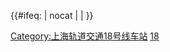 {{鐵道路線 | lua = 1 | 铁道系统 = 上海地铁
| 模板名稱 = 上海轨道交通18号线
| 名稱 = [[上海地铁|上海轨道交通]][[上海轨道交通18号线|18号线]]
| 代表色 = {{上海地铁颜色|18|yes}}
| 背景顏色 = white
| 車站列表 = 
blstart=center ~ 长江南路 ~ 殷高路 ~ 上海财经大学 ~ 复旦大学 ~ 国权路 ~ 抚顺路 ~ 江浦路 ~ 江浦公园 ~ 平凉路 ~ 丹阳路 ~ 昌邑路 ~ 民生路 ~ 杨高中路 ~ 迎春路 ~ 龙阳路 ~ 芳芯路 ~ 北中路 ~ 莲溪路 ~ gend ~ 御桥 ~ 康桥 ~ 周浦 ~ 繁荣路 ~ 沈梅路 ~ 鹤涛路 ~ 下沙 ~ 航头 
|未来发展 =
gstart ~ 大康路 ~ 呼兰路 ~ 爱辉路 ~ 江杨南路 ~ 长江西路 ~ 通南路~ gend ~长江南路 ~ 殷高路 ~ 上海财经大学 ~ 复旦大学 ~ 国权路 ~ 抚顺路 ~ 江浦路 ~ 江浦公园 ~ 平凉路 ~ 丹阳路 ~ 昌邑路 ~ 民生路 ~ 杨高中路 ~ 迎春路 ~ 龙阳路 ~ 芳芯路 ~ 北中路 ~ 莲溪路 ~ gend ~ 御桥 ~ 康桥 ~ 周浦 ~ 繁荣路 ~ 沈梅路 ~ 鹤涛路 ~ 下沙 ~ 航头
}}<includeonly>{{#ifeq: {{{1}}} | nocat | <!--空--> | [[Category:上海轨道交通18号线车站]] }}</includeonly><noinclude>
[[Category:上海轨道交通路线车站模板|18]]
</noinclude>